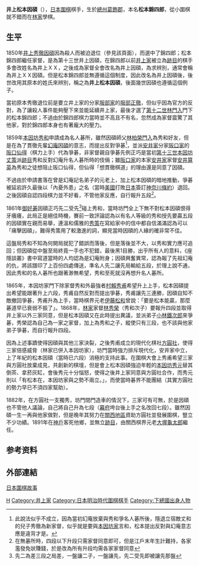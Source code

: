 '''井上松本因碩'''（{{bd|1831年||1891年|catIdx=H}}），[[日本|日本]][[圍棋|圍棋]]棋手，生於[[總州|總州]][[葛飾郡|葛飾郡]]，本名'''松本錦四郎'''，從小圍棋就不錯而在[[林家_(圍棋)|林家]]學棋。
==生平==
1850年[[第十二世井上因碩|井上秀徹因碩]]因為殺人而被迫退位（參見該頁面），而選中了錦四郎；松本錦四郎繼任家督，是為第十三世井上因碩，在錦四郎以前[[井上家|井上家]]被立為[[跡目|跡目]]的棋手多會改姓名為井上ＸＸ，之後成為家督全會改名為井上因碩，為求辨別，通常會稱為井上ＸＸ因碩。但是松本錦四郎並無遵循這個制度，因此改名為井上因碩後，後世改用其原本的姓氏來辨別，稱之為'''井上松本因碩'''，後面幾世因碩也遵循這個例子。

當初原本秀徹退位前是要立井上家的分家[[服部家|服部家]]的[[服部正徹|服部正徹]]，但似乎因為官方的反對，為了讓殺人事件能夠壓下來並能延續井上家，最後才選了[[第十二世林門入|第十二世林門入]]門下的松本錦四郎；不過由於錦四郎棋力當時並不高且不有名，忽然成為家督震驚了其他家，對於錦四郎本身也有著龐大的壓力。

1859年[[第十四世本因坊秀和|本因坊秀和]]申請成為名人碁所，雖然因碩師父[[第十二世林門入|林柏榮門入]]為秀和好友，但是在為了貫徹先輩[[第十一世井上因碩|幻庵因碩]]的意志，而提出反對爭碁<ref>此說法似乎不成立，因為當初幻庵放棄與秀和爭名人碁所後，隱退立宿敵丈和的兒子秀徹為新家督，似乎就是要與[[本因坊家|本因坊家]]言和，松本提出反對與幻庵意志應是違背才是。</ref>，並派[[安井家|安井家]]分家[[阪口家|阪口家]]的[[阪口仙得|阪口仙得]]（棋力上手）代為爭碁，非家督親自爭碁先例正巧是當初[[第十三世本因坊丈策|第十三世本因坊丈策]]派[[跡目|跡目]]秀和反對幻庵升名人碁所時的伎倆；雖[[阪口家|阪口家]]的本家[[安井家|安井家]]家督[[安井算英|安井算英]]為秀和之徒想阻止阪口仙得，但仙得「想貫徹棋道」的理由還是同意了因碩。

不過由於申請書落在曾是幻庵記名弟子的元老上，加上松本因碩的暗地推動，爭碁被延宕許久最後以「內憂外患」之名（當時[[美國|美國]]打敗[[日本|日本]]簽訂[[神奈川條約|神奈川條約]]）退回。之後因碩自認四段棋力並不好看，不管他家反應，自行報升五段<ref>在無碁所時，四段以下升段只需家督同意即可，但是江戶末年生計難持，各家濫發免狀賺錢，於是改為所有升段均需各家家督同意</ref>。

1861年[[御好碁|御好碁]]因碩正巧先二受先<ref>先二為差三段之局差，一盤讓二子，一盤讓先，先二受先即被讓先那盤</ref>碰上秀和，當時坊門全上下無不對松本因碩恨得牙癢癢，此局正是絕佳時機，賽前一致評論認為以有名人等級的秀和授先要贏五段的因碩實在親而易舉，連溫和儒雅的[[本因坊秀策|秀策]]在寫給家中的信中都自信滿滿認為可以「痛擊因碩」，難得秀策用了較激進的詞，顯見當時因碩的人緣的確非常不佳。

這盤局秀和不知為何開局就犯了錯誤而落後，但是落後並不大，以秀和實力應可追回；但因碩從中盤至局終竟一手也不犯錯，最後黑1目勝，出乎所有人的意料，《座隱談叢》書中寫道當時的人均認為是幻庵附身；因碩興奮異常，認為報了先祖幻庵的仇，將該譜印了上百份四處傳送，準名人先二讓先局輸給五段，於理上說不通，因此秀和的名人碁所也跟著渺無希望，秀和至死就沒再想升名人碁所。

1865年，本因坊家門下除家督秀和外最強者[[第十八世本因坊秀甫|村賴秀甫]]希望升上上手，松本因碩提出希望能跟著升上六段，秀甫自然反對而提出爭碁，秀甫讓先三連勝，因碩自知不敵撤回爭碁，秀甫升為上手，當時棋界元老[[伊藤松和|伊藤松和]]曾說：「要是松本能贏，那麼碁道早已衰弱不振了」。1868年，[[林家_(圍棋)|林家]]家督[[第十九世本因坊秀榮|林秀榮]]（秀和次子）要報升四段並取得井上家以外三家同意，但是松本因碩又在此時提出異議，並派弟子[[小林鐵次郎|小林鐵次郎]]來爭碁，秀榮認為自己為一家之家督，加上為秀和之子，縱使只有三段，也不該與他家弟子爭碁，而自行報升四段。

因為上述事蹟使得因碩與其他三家決裂，之後秀甫成立的現代化棋社[[方圓社|方圓社]]，使得三家倍感威脅（林家已併入本因坊家），坊門當時強力排斥現代化，安井家中立，上了年紀的松本因碩（當時已六段）消極的支持此事。在圍棋大會上秀甫希望三家與方圓社放棄成見，共創新的棋壇，但是會上松本因碩強迫年輕的[[第二十世本因坊秀元|本因坊秀元]]替其倒茶、拿菸灰缸，會後秀元十分惱怒，使得之後井上家同意與方圓社合作，而秀元則以「有松本在，本因坊家與之勢不兩立。」，而使當時碁界不能團結（其實方圓社的勢力早已不須四家幫助）。

1882年，在方圓社一支獨秀，坊門閉門造車的情況下，三家可有可無，於是因碩也不管他人議論，自己將自己升為七段（[[幕府|幕府]]垮台後上手之名改回七段）。雖然因碩一生一再與他家做對，但是晚年其努力在[[關西地區|關西地區]]資助方圓社並發展圍棋，豎立不少功績。1891年在[[神戶|神戶]]客死他鄉，並無立[[跡目|跡目]]，由關西棋界元老[[第十四世井上因碩|大塚龜太郎]]繼任。

==参考资料==
{{reflist}}

== 外部連結 ==
[https://web.archive.org/web/20150418000611/http://www.flygo.net/history/jhistory/jhistory_index.html 日本圍棋故事]

{{井上家}}

[[Category:江戶時代圍棋棋手|H]]
[[Category:井上家|Category:井上家]]
[[Category:日本明治時代圍棋棋手|Category:日本明治時代圍棋棋手]]
[[Category:下總國出身人物|Category:下總國出身人物]]